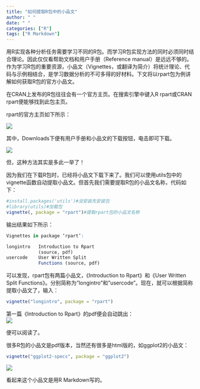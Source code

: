 ```yaml
---
title: "如何提取R包中的小品文"
author: " "
date: " "
categories: ["R"]
tags: ["R Markdown"]
---
```




   
用R实现各种分析任务需要学习不同的R包。而学习R包实现方法的同时必须同时结合理论。因此仅仅看帮助文档和用户手册（Reference manual）是远远不够的。作为学习R包的重要资源，小品文（Vignettes，或翻译为简介）将统计理论、代码与示例相结合，是学习数据分析的不可多得的好材料。下文将以rpart包为例讲解如何获取R包的官方小品文。  

在CRAN上发布的R包往往会有一个官方主页。在搜索引擎中键入R rpart或CRAN rpart便能够找到此包主页。 

rpart的官方主页如下所示：  

![ ](Capture.JPG)

其中，Downloads下便有用户手册和小品文的下载按钮，电击即可下载。  

![ ](Capture2.JPG)

但，这种方法其实是多此一举了！

因为我们在下载R包时，已经将小品文下载下来了。我们可以使用utils包中的vignette函数自动提取小品文。但首先我们需要提取R包的小品文名称，代码如下：  

```r
#install.packages('utils')#没安装先安装包
#library(utils)#加载包
vignette(, package = "rpart")#提取rpart包的小品文名称

```

输出结果如下所示：  


```r
Vignettes in package ‘rpart’:

longintro   Introduction to Rpart 
            (source, pdf)
usercode    User Written Split
            Functions (source, pdf)
```

可以发现，rpart包有两篇小品文，《Introduction to Rpart》和《User Written Split Functions》。分别简称为"longintro"和"usercode"。现在，就可以根据简称提取小品文了，输入：

```r
vignette("longintro", package = "rpart")
```

第一篇《Introduction to Rpart》的pdf便会自动跳出：  
![ ](Capture3.JPG)
  
便可以阅读了。

很多R包的小品文是pdf版本，当然还有很多是html版的，如ggplot2的小品文：  


```r
vignette("ggplot2-specs", package = "ggplot2")
```
  
![ ](Capture4.JPG)
  
看起来这个小品文是用R Markdown写的。








